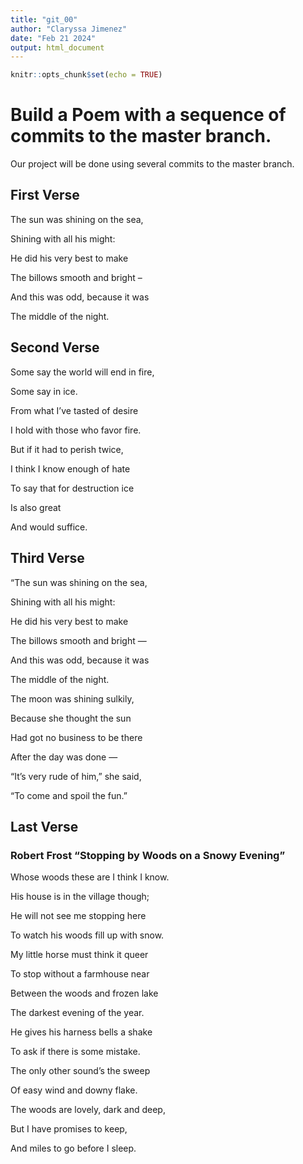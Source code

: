 ```yaml
---
title: "git_00"
author: "Claryssa Jimenez"
date: "Feb 21 2024"
output: html_document
---
```


```r
knitr::opts_chunk$set(echo = TRUE)
```
# Build a Poem with a sequence of commits to the master branch.
Our project will be done using several commits to the master branch.
<!-- Do not modify or change any text in "!--" bracketed areas such as this --- these are instructions to
you, if you change any of this the git program will notice it and compromise your git merging strategy !-->

## First Verse 
<!--Put the first five lines of a poem by Lewis Carrol in this section!-->

The sun was shining on the sea,

Shining with all his might:

He did his very best to make

The billows smooth and bright --

And this was odd, because it was

The middle of the night.

## Second Verse
<!--Put the first five lines of a poem by Robert Frost here!-->

Some say the world will end in fire,

Some say in ice.

From what I've tasted of desire

I hold with those who favor fire.

But if it had to perish twice,

I think I know enough of hate

To say that for destruction ice

Is also great

And would suffice.


## Third Verse
<!--Put the first two verses of The Walrus and the Carpenter here!-->

"The sun was shining on the sea,

Shining with all his might:
      
He did his very best to make

The billows smooth and bright —
      
And this was odd, because it was

The middle of the night.
      

The moon was shining sulkily,

Because she thought the sun
      
Had got no business to be there

After the day was done —
      
"It's very rude of him," she said,

"To come and spoil the fun."



## Last Verse
<!--Put a short poem of your choice 8-20 lines,here!-->
### Robert Frost "Stopping by Woods on a Snowy Evening"

Whose woods these are I think I know. 

His house is in the village though;   

He will not see me stopping here   

To watch his woods fill up with snow.   


My little horse must think it queer   

To stop without a farmhouse near   

Between the woods and frozen lake 

The darkest evening of the year.   

He gives his harness bells a shake   

To ask if there is some mistake.   

The only other sound’s the sweep 

Of easy wind and downy flake.   

The woods are lovely, dark and deep,   

But I have promises to keep, 

And miles to go before I sleep.